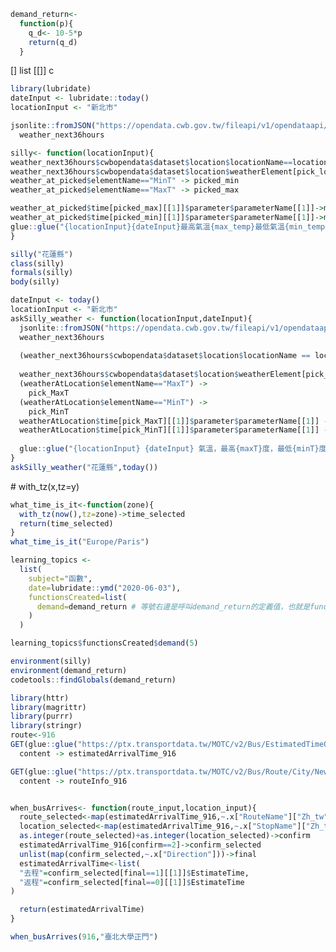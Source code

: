 ```r
demand_return<-
  function(p){
    q_d<- 10-5*p
    return(q_d)
  }
```
[] list
[[]] c
```r
library(lubridate)
dateInput <- lubridate::today()
locationInput <- "新北市"

jsonlite::fromJSON("https://opendata.cwb.gov.tw/fileapi/v1/opendataapi/F-C0032-001?Authorization=rdec-key-123-45678-011121314&format=JSON") ->
  weather_next36hours

silly<- function(locationInput){
weather_next36hours$cwbopendata$dataset$location$locationName==locationInput -> pick_location
weather_next36hours$cwbopendata$dataset$location$weatherElement[pick_location][[1]] -> weather_at_picked
weather_at_picked$elementName=="MinT" -> picked_min
weather_at_picked$elementName=="MaxT" -> picked_max

weather_at_picked$time[picked_max][[1]]$parameter$parameterName[[1]]->max_temp
weather_at_picked$time[picked_min][[1]]$parameter$parameterName[[1]]->min_temp
glue::glue("{locationInput}{dateInput}最高氣溫{max_temp}最低氣溫{min_temp}")
}

silly("花蓮縣")
class(silly)
formals(silly)
body(silly)
```

```r
dateInput <- today()
locationInput <- "新北市"
askSilly_weather <- function(locationInput,dateInput){
  jsonlite::fromJSON("https://opendata.cwb.gov.tw/fileapi/v1/opendataapi/F-C0032-001?Authorization=rdec-key-123-45678-011121314&format=JSON") ->
  weather_next36hours
  
  (weather_next36hours$cwbopendata$dataset$location$locationName == locationInput) -> pick_location
  
  weather_next36hours$cwbopendata$dataset$location$weatherElement[pick_location][[1]] -> weatherAtLocation
  (weatherAtLocation$elementName=="MaxT") ->
    pick_MaxT
  (weatherAtLocation$elementName=="MinT") ->
    pick_MinT
  weatherAtLocation$time[pick_MaxT][[1]]$parameter$parameterName[[1]] -> maxT
  weatherAtLocation$time[pick_MinT][[1]]$parameter$parameterName[[1]] -> minT
  
  glue::glue("{locationInput} {dateInput} 氣溫，最高{maxT}度，最低{minT}度。")
}
askSilly_weather("花蓮縣",today())
```
 # with_tz(x,tz=y)
```r
what_time_is_it<-function(zone){
  with_tz(now(),tz=zone)->time_selected
  return(time_selected)
}
what_time_is_it("Europe/Paris")
```

```r
learning_topics <- 
  list(
    subject="函數",
    date=lubridate::ymd("2020-06-03"),
    functionsCreated=list(
      demand=demand_return # 等號右邊是呼叫demand_return的定義值，也就是function(...){...}值定義本身。
    )
  )

learning_topics$functionsCreated$demand(5)

environment(silly)
environment(demand_return)
codetools::findGlobals(demand_return)
```

```r
library(httr)
library(magrittr)
library(purrr)
library(stringr)
route<-916
GET(glue::glue("https://ptx.transportdata.tw/MOTC/v2/Bus/EstimatedTimeOfArrival/City/NewTaipei/{route}?$top=30&$format=JSON")) %>%
  content -> estimatedArrivalTime_916

GET(glue::glue("https://ptx.transportdata.tw/MOTC/v2/Bus/Route/City/NewTaipei/{route}?$top=30&$format=JSON")) %>%
  content -> routeInfo_916


when_busArrives<- function(route_input,location_input){
  route_selected<-map(estimatedArrivalTime_916,~.x["RouteName"]["Zh_tw"]==route_input)
  location_selected<-map(estimatedArrivalTime_916,~.x["StopName"]["Zh_tw"]==location_input)
  as.integer(route_selected)+as.integer(location_selected)->confirm
  estimatedArrivalTime_916[confirm==2]->confirm_selected
  unlist(map(confirm_selected,~.x["Direction"]))->final
  estimatedArrivalTime<-list(
  "去程"=confirm_selected[final==1][[1]]$EstimateTime,
  "返程"=confirm_selected[final==0][[1]]$EstimateTime
)

  return(estimatedArrivalTime)
}

when_busArrives(916,"臺北大學正門")

```













